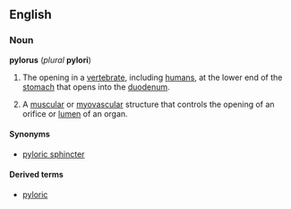 {{wikipedia}}
==English==
===Noun===
'''pylorus''' (''plural'' '''pylori''')

# {{anatomy}} The opening in a [[vertebrate]], including [[human]]s, at the lower end of the [[stomach]] that opens into the [[duodenum]].
# A [[muscular]] or [[myovascular]] structure that controls the opening of an orifice or [[lumen]] of an organ.

====Synonyms====
*[[pyloric sphincter]]

====Derived terms====
*[[pyloric]]
